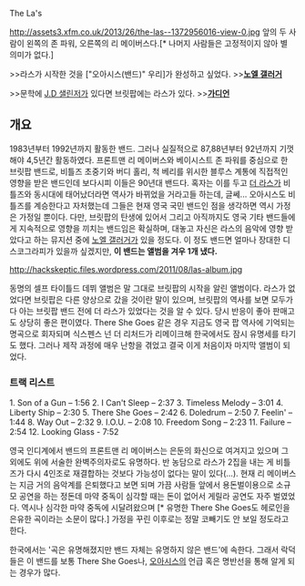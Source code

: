 The La's

http://assets3.xfm.co.uk/2013/26/the-las--1372956016-view-0.jpg
앞의 두 사람이 왼쪽의 존 파워, 오른쪽의 리 메이버스다.[* 나머지 사람들은 고정적이지 않아 별 의미가 없다.]

>>라스가 시작한 것을 ["오아시스(밴드)" 우리]가 완성하고 싶었다.
>>'''[[노엘 갤러거]]'''

>>문학에 [[J.D 샐린저]]가 있다면 브릿팝에는 라스가 있다.
>>'''[[가디언]]'''

== 개요 ==
1983년부터 1992년까지 활동한 밴드. 그러나 실질적으로 87,88년부터 92년까지 기껏해야 4,5년간 활동하였다. 프론트맨 리 메이버스와 베이시스트 존 파워를 중심으로 한 브릿팝 밴드로, 비틀즈 초중기와 버디 홀리, 척 베리를 위시한 블루스 계통에 직접적인 영향을 받은 밴드인데 보다시피 이들은 90년대 밴드다. 혹자는 이를 두고 [[더 라스]]가 비틀즈와 동시대에 태어났더라면 역사가 바뀌었을 거라고들 하는데, 글쎄... 오아시스도 비틀즈를 계승한다고 자처했는데 그들은 현재 영국 국민 밴드인 점을 생각하면 역시 가정은 가정일 뿐이다. 다만, 브릿팝의 탄생에 있어서 그리고 아직까지도 영국 기타 밴드들에게 지속적으로 영향을 끼치는 밴드임은 확실하며, 대놓고 자신은 라스의 음악에 영향 받았다고 하는 뮤지션 중에 [[노엘 갤러거]]가 있을 정도다. 이 정도 밴드면 얼마나 장대한 디스코그라피가 있을까 싶겠지만, '''이 밴드는 앨범을 겨우 1개 냈다.''' 

http://hackskeptic.files.wordpress.com/2011/08/las-album.jpg

동명의 셀프 타이틀드 데뷔 앨범은 말 그대로 브릿팝의 시작을 알린 앨범이다. 라스가 없었다면 브릿팝은 다른 양상으로 갔을 것이란 말이 있으며, 브릿팝의 역사를 보면 모두가 다 아는 브릿팝 밴드 전에 더 라스가 있었다는 것을 알 수 있다. 당시 반응이 좋아 판매고도 상당히 좋은 편이였다. There She Goes 같은 경우 지금도 영국 팝 역사에 기억되는 명곡으로 회자되며 식스펜스 넌 더 리처드가 리메이크해 한국에서도 잠시 유명세를 타기도 했다. 그러나 제작 과정에 매우 난항을 겪었고 결국 이게 처음이자 마지막 앨범이 되었다.

=== 트랙 리스트 ===
1. Son of a Gun – 1:56
2.  I Can't Sleep – 2:37
3. Timeless Melody – 3:01
4.  Liberty Ship – 2:30
5. There She Goes – 2:42
6.  Doledrum – 2:50
7.  Feelin' – 1:44
8. Way Out – 2:32
9.  I.O.U. – 2:08
10. Freedom Song – 2:23
11. Failure – 2:54
12. Looking Glass - 7:52

영국 인디계에서 밴드의 프론트맨 리 메이버스는 은둔의 화신으로 여겨지고 있으며 그 외에도 위에 서술한 완벽주의자로도 유명하다. 반 농담으로 라스가 2집을 내는 게 비틀즈가 다시 4인조로 재결합하는 것보다 가능성이 없다는 말이 있다(...). 현재 리 메이버스는 지금 거의 음악계를 은퇴했다고 보면 되며 가끔 사람들 앞에서 용돈벌이용으로 소규모 공연을 하는 정돈데 마약 중독이 심각할 때는 돈이 없어서 게릴라 공연도 자주 벌였었다. 역시나 심각한 마약 중독에 시달려왔으며 [* 유명한 There She Goes도 헤로인을 은유한 곡이라는 소문이 많다.] 가정을 꾸린 이후로는 정말 코빼기도 안 보일 정도라고 한다. 

한국에서는 '곡은 유명해졌지만 밴드 자체는 유명하지 않은 밴드'에 속한다. 그래서 락덕들은 이 밴드를 보통 There She Goes나, [[오아시스]]의 언급 혹은 명반선을 통해 알게 되는 경우가 많다.
